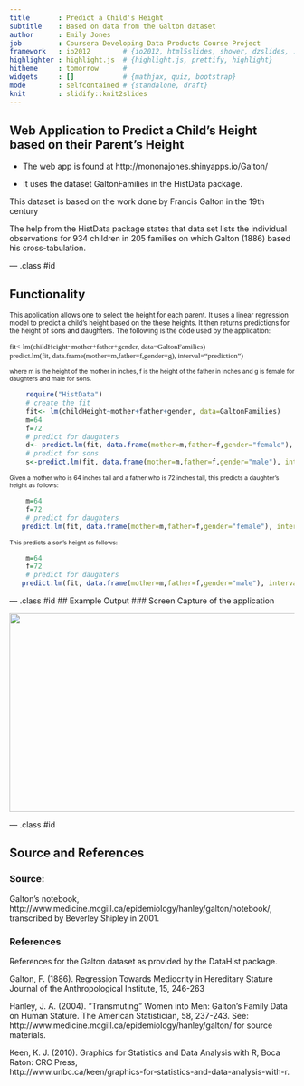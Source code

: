 ```yaml
---
title       : Predict a Child's Height 
subtitle    : Based on data from the Galton dataset
author      : Emily Jones
job         : Coursera Developing Data Products Course Project
framework   : io2012        # {io2012, html5slides, shower, dzslides, ...}
highlighter : highlight.js  # {highlight.js, prettify, highlight}
hitheme     : tomorrow      # 
widgets     : []            # {mathjax, quiz, bootstrap}
mode        : selfcontained # {standalone, draft}
knit        : slidify::knit2slides
---
```


## Web Application to Predict a Child's Height based on their Parent's Height

* The web app is found at http://mononajones.shinyapps.io/Galton/

* It uses the dataset GaltonFamilies in the HistData package. 

This dataset is based on the work done by Francis Galton in the 19th century

The help from the HistData package states that data set lists the individual observations for 934 children in 205 families on which Galton (1886) based his cross-tabulation.

--- .class #id 

## Functionality
<p style='font-size:smaller'>
This application allows one to select the height for each parent. It uses a linear regression model to predict a child's height based on the these heights. It then returns predictions for the height of sons and daughters.
The following is the code used by the application:
</p>
<p style='font-family:"Lucida Console"; font-size:small'>
 fit<-lm(childHeight~mother+father+gender, data=GaltonFamilies)
 <br/>
 predict.lm(fit, data.frame(mother=m,father=f,gender=g), interval="prediction")
</p>
<p style='font-size:75%'>
where m is the height of the mother in inches, f is the height of the father in inches and g is female for daughters and male for sons.
</p>
```r
    require("HistData")
    # create the fit 
    fit<- lm(childHeight~mother+father+gender, data=GaltonFamilies)
    m=64
    f=72
    # predict for daughters
    d<- predict.lm(fit, data.frame(mother=m,father=f,gender="female"), interval="prediction")
    # predict for sons
    s<-predict.lm(fit, data.frame(mother=m,father=f,gender="male"), interval="prediction")

```
<p style='font-size:75%'>
Given a mother who is 64 inches tall and a father who is 72 inches tall, this predicts a daughter's height as follows:
</p>
```r
    m=64
    f=72
    # predict for daughters
   predict.lm(fit, data.frame(mother=m,father=f,gender="female"), interval="prediction")
```
<p style='font-size:75%'>
This predicts a son's height as follows: 
</p>
```r
    m=64
    f=72
    # predict for daughters
   predict.lm(fit, data.frame(mother=m,father=f,gender="male"), interval="prediction")
```

--- .class #id 
## Example Output
### Screen Capture of the application


  <img src = 'GaltonResults.PNG' style='width:750 ;height: 350' ></img>

--- .class #id 

## Source and References

### Source:
<p>Galton's notebook, http://www.medicine.mcgill.ca/epidemiology/hanley/galton/notebook/, transcribed by Beverley Shipley in 2001.
</p>
### References
References for the Galton dataset as provided by the DataHist package.
<p>Galton, F. (1886). Regression Towards Mediocrity in Hereditary Stature Journal of the Anthropological Institute, 15, 246-263
</p>
<p>
Hanley, J. A. (2004). "Transmuting" Women into Men: Galton's Family Data on Human Stature. The American Statistician, 58, 237-243. See: 
<br/> http://www.medicine.mcgill.ca/epidemiology/hanley/galton/ for source materials.
</p>
<p>
Keen, K. J. (2010). Graphics for Statistics and Data Analysis with R, Boca Raton: CRC Press,
<br/>http://www.unbc.ca/keen/graphics-for-statistics-and-data-analysis-with-r.
</p>

